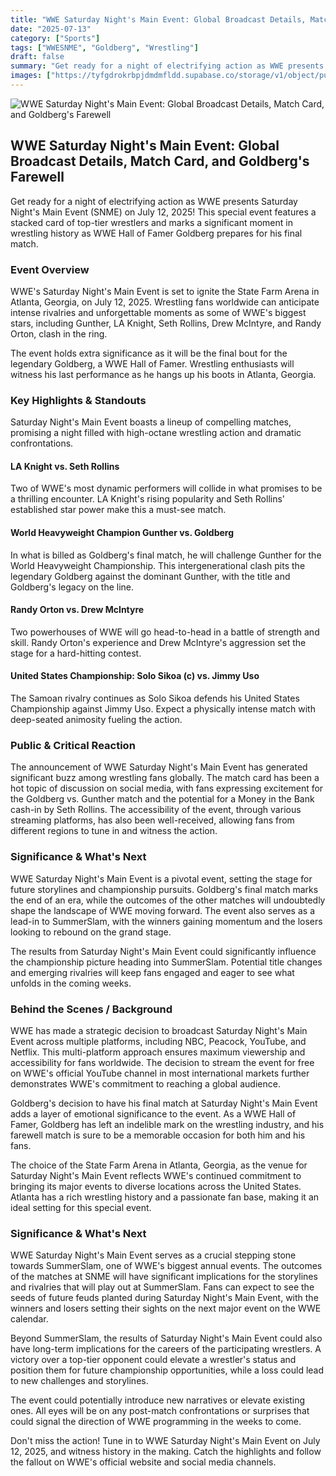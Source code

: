 ```yaml
---
title: "WWE Saturday Night's Main Event: Global Broadcast Details, Match Card, and Goldberg's Farewell"
date: "2025-07-13"
category: ["Sports"]
tags: ["WWESNME", "Goldberg", "Wrestling"]
draft: false
summary: "Get ready for a night of electrifying action as WWE presents Saturday Night's Main Event (SNME) on July 12, 2025! This special event features a stacked card of top-tier wrestlers and marks a significant moment in wrestling history as WWE Hall of Famer Goldberg prepares for his final match."
images: ["https://tyfgdrokrbpjdmdmfldd.supabase.co/storage/v1/object/public/image/2025-07-13-00-02-55-445-04-00.jpg"]
---
```



![WWE Saturday Night's Main Event: Global Broadcast Details, Match Card, and Goldberg's Farewell](https://tyfgdrokrbpjdmdmfldd.supabase.co/storage/v1/object/public/image/2025-07-13-00-02-55-445-04-00.jpg)

## WWE Saturday Night's Main Event: Global Broadcast Details, Match Card, and Goldberg's Farewell

Get ready for a night of electrifying action as WWE presents Saturday Night's Main Event (SNME) on July 12, 2025! This special event features a stacked card of top-tier wrestlers and marks a significant moment in wrestling history as WWE Hall of Famer Goldberg prepares for his final match.

### Event Overview

WWE's Saturday Night's Main Event is set to ignite the State Farm Arena in Atlanta, Georgia, on July 12, 2025. Wrestling fans worldwide can anticipate intense rivalries and unforgettable moments as some of WWE's biggest stars, including Gunther, LA Knight, Seth Rollins, Drew McIntyre, and Randy Orton, clash in the ring.

The event holds extra significance as it will be the final bout for the legendary Goldberg, a WWE Hall of Famer. Wrestling enthusiasts will witness his last performance as he hangs up his boots in Atlanta, Georgia.

### Key Highlights & Standouts

Saturday Night's Main Event boasts a lineup of compelling matches, promising a night filled with high-octane wrestling action and dramatic confrontations.

#### LA Knight vs. Seth Rollins

Two of WWE's most dynamic performers will collide in what promises to be a thrilling encounter. LA Knight's rising popularity and Seth Rollins' established star power make this a must-see match.

#### World Heavyweight Champion Gunther vs. Goldberg

In what is billed as Goldberg's final match, he will challenge Gunther for the World Heavyweight Championship. This intergenerational clash pits the legendary Goldberg against the dominant Gunther, with the title and Goldberg's legacy on the line.

#### Randy Orton vs. Drew McIntyre

Two powerhouses of WWE will go head-to-head in a battle of strength and skill. Randy Orton's experience and Drew McIntyre's aggression set the stage for a hard-hitting contest.

#### United States Championship: Solo Sikoa (c) vs. Jimmy Uso

The Samoan rivalry continues as Solo Sikoa defends his United States Championship against Jimmy Uso. Expect a physically intense match with deep-seated animosity fueling the action.

### Public & Critical Reaction

The announcement of WWE Saturday Night's Main Event has generated significant buzz among wrestling fans globally. The match card has been a hot topic of discussion on social media, with fans expressing excitement for the Goldberg vs. Gunther match and the potential for a Money in the Bank cash-in by Seth Rollins. The accessibility of the event, through various streaming platforms, has also been well-received, allowing fans from different regions to tune in and witness the action.

### Significance & What's Next

WWE Saturday Night's Main Event is a pivotal event, setting the stage for future storylines and championship pursuits. Goldberg's final match marks the end of an era, while the outcomes of the other matches will undoubtedly shape the landscape of WWE moving forward. The event also serves as a lead-in to SummerSlam, with the winners gaining momentum and the losers looking to rebound on the grand stage.

The results from Saturday Night's Main Event could significantly influence the championship picture heading into SummerSlam. Potential title changes and emerging rivalries will keep fans engaged and eager to see what unfolds in the coming weeks.

### Behind the Scenes / Background

WWE has made a strategic decision to broadcast Saturday Night's Main Event across multiple platforms, including NBC, Peacock, YouTube, and Netflix. This multi-platform approach ensures maximum viewership and accessibility for fans worldwide. The decision to stream the event for free on WWE's official YouTube channel in most international markets further demonstrates WWE's commitment to reaching a global audience.

Goldberg's decision to have his final match at Saturday Night's Main Event adds a layer of emotional significance to the event. As a WWE Hall of Famer, Goldberg has left an indelible mark on the wrestling industry, and his farewell match is sure to be a memorable occasion for both him and his fans.

The choice of the State Farm Arena in Atlanta, Georgia, as the venue for Saturday Night's Main Event reflects WWE's continued commitment to bringing its major events to diverse locations across the United States. Atlanta has a rich wrestling history and a passionate fan base, making it an ideal setting for this special event.

### Significance & What's Next

WWE Saturday Night's Main Event serves as a crucial stepping stone towards SummerSlam, one of WWE's biggest annual events. The outcomes of the matches at SNME will have significant implications for the storylines and rivalries that will play out at SummerSlam. Fans can expect to see the seeds of future feuds planted during Saturday Night's Main Event, with the winners and losers setting their sights on the next major event on the WWE calendar.

Beyond SummerSlam, the results of Saturday Night's Main Event could also have long-term implications for the careers of the participating wrestlers. A victory over a top-tier opponent could elevate a wrestler's status and position them for future championship opportunities, while a loss could lead to new challenges and storylines.

The event could potentially introduce new narratives or elevate existing ones. All eyes will be on any post-match confrontations or surprises that could signal the direction of WWE programming in the weeks to come.

Don't miss the action! Tune in to WWE Saturday Night's Main Event on July 12, 2025, and witness history in the making. Catch the highlights and follow the fallout on WWE's official website and social media channels.



